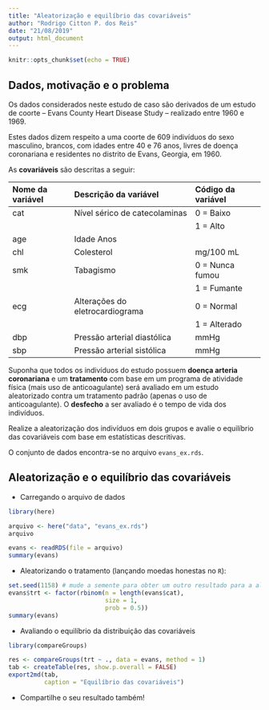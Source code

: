 ```yaml
---
title: "Aleatorização e equilíbrio das covariáveis"
author: "Rodrigo Citton P. dos Reis"
date: "21/08/2019"
output: html_document
---
```


```r
knitr::opts_chunk$set(echo = TRUE)
```

## Dados, motivação e o problema

Os dados considerados neste estudo de caso são derivados de um estudo de coorte – Evans County Heart Disease Study – realizado entre 1960 e 1969.

Estes dados dizem respeito a uma coorte de 609 indivíduos do sexo
masculino, brancos, com idades entre 40 e 76 anos, livres de doença
coronariana e residentes no distrito de Evans, Georgia, em 1960.

As __covariáveis__ são descritas a seguir:

| Nome da variável | Descrição da variável           | Código da variável |
| :--------------- | :------------------------------ | :----------------- |
| cat              | Nível sérico de catecolaminas   | 0 = Baixo          |
|                  |                                 | 1 = Alto           |
| age              | Idade Anos                      |                    |
| chl              | Colesterol                      | mg/100 mL          |
| smk              | Tabagismo                       | 0 = Nunca fumou    |
|                  |                                 | 1 = Fumante        |
| ecg              | Alterações do eletrocardiograma | 0 = Normal         |
|                  |                                 | 1 = Alterado       |
| dbp              | Pressão arterial diastólica     | mmHg               |
| sbp              | Pressão arterial sistólica      | mmHg               |


Suponha que todos os indivíduos do estudo possuem __doença arteria coronariana__ e um __tratamento__ com base em um programa de atividade física (mais uso de anticoagulante) será avaliado em um estudo aleatorizado contra um tratamento padrão (apenas o uso de anticoagulante). O __desfecho__ a ser avaliado é o tempo de vida dos indivíduos.

Realize a aleatorização dos indivíduos em dois grupos e avalie o equilíbrio das covariáveis com base em estatísticas descritivas.

O conjunto de dados encontra-se no arquivo `evans_ex.rds`.

## Aleatorização e o equilíbrio das covariáveis

- Carregando o arquivo de dados

```r

library(here)

arquivo <- here("data", "evans_ex.rds")
arquivo

evans <- readRDS(file = arquivo)
summary(evans)

```

- Aleatorizando o tratamento (lançando moedas honestas no `R`):

```r

set.seed(1158) # mude a semente para obter um outro resultado para a aleatorização
evans$trt <- factor(rbinom(n = length(evans$cat),
                           size = 1,
                           prob = 0.5))
summary(evans)

```

- Avaliando o equilíbrio da distribuição das covariáveis

```r

library(compareGroups)

res <- compareGroups(trt ~ ., data = evans, method = 1)
tab <- createTable(res, show.p.overall = FALSE)
export2md(tab,
          caption = "Equilíbrio das covariáveis")

```

- Compartilhe o seu resultado também!


